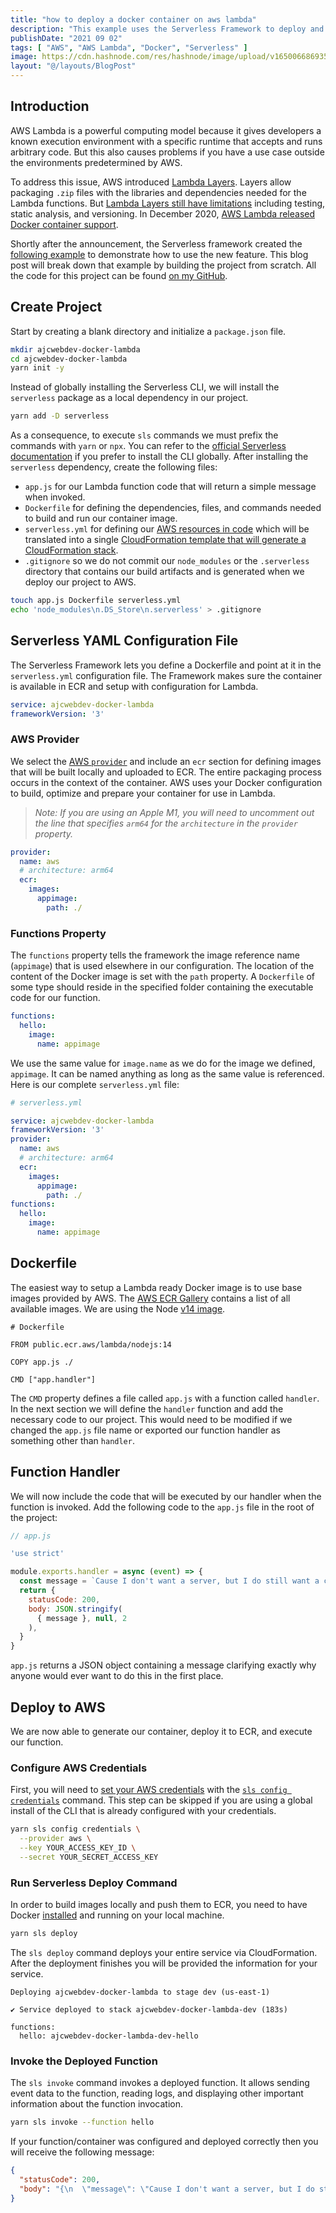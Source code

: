 ```yaml
---
title: "how to deploy a docker container on aws lambda"
description: "This example uses the Serverless Framework to deploy and query a Node.js server running in a Docker container on AWS Lambda."
publishDate: "2021 09 02"
tags: [ "AWS", "AWS Lambda", "Docker", "Serverless" ]
image: https://cdn.hashnode.com/res/hashnode/image/upload/v1650066869358/eu54NWisn.png
layout: "@/layouts/BlogPost"
---
```


## Introduction

AWS Lambda is a powerful computing model because it gives developers a known execution environment with a specific runtime that accepts and runs arbitrary code. But this also causes problems if you have a use case outside the environments predetermined by AWS.

To address this issue, AWS introduced [Lambda Layers](https://docs.aws.amazon.com/lambda/latest/dg/configuration-layers.html). Layers allow packaging `.zip` files with the libraries and dependencies needed for the Lambda functions. But [Lambda Layers still have limitations](https://lumigo.io/blog/lambda-layers-when-to-use-it/) including testing, static analysis, and versioning. In December 2020, [AWS Lambda released Docker container support](https://aws.amazon.com/blogs/aws/new-for-aws-lambda-container-image-support/).

Shortly after the announcement, the Serverless framework created the [following example](https://www.serverless.com/blog/container-support-for-lambda) to demonstrate how to use the new feature. This blog post will break down that example by building the project from scratch. All the code for this project can be found [on my GitHub](https://github.com/ajcwebdev/ajcwebdev-docker-lambda).

## Create Project

Start by creating a blank directory and initialize a `package.json` file.

```bash
mkdir ajcwebdev-docker-lambda
cd ajcwebdev-docker-lambda
yarn init -y
```

Instead of globally installing the Serverless CLI, we will install the `serverless` package as a local dependency in our project.

```bash
yarn add -D serverless
```

As a consequence, to execute `sls` commands we must prefix the commands with `yarn` or `npx`. You can refer to the [official Serverless documentation](https://www.serverless.com/framework/docs/getting-started) if you prefer to install the CLI globally. After installing the `serverless` dependency, create the following files:
* `app.js` for our Lambda function code that will return a simple message when invoked.
* `Dockerfile` for defining the dependencies, files, and commands needed to build and run our container image.
* `serverless.yml` for defining our [AWS resources in code](https://www.serverless.com/framework/docs/providers/aws/guide/services#serverlessyml) which will be translated into a single [CloudFormation template that will generate a CloudFormation stack](https://www.serverless.com/framework/docs/providers/aws/guide/resources).
* `.gitignore` so we do not commit our `node_modules` or the `.serverless` directory that contains our build artifacts and is generated when we deploy our project to AWS.

```bash
touch app.js Dockerfile serverless.yml
echo 'node_modules\n.DS_Store\n.serverless' > .gitignore
```

## Serverless YAML Configuration File

The Serverless Framework lets you define a Dockerfile and point at it in the `serverless.yml` configuration file. The Framework makes sure the container is available in ECR and setup with configuration for Lambda.

```yaml
service: ajcwebdev-docker-lambda
frameworkVersion: '3'
```

### AWS Provider

We select the [AWS `provider`](https://www.serverless.com/framework/docs/providers/aws) and include an `ecr` section for defining images that will be built locally and uploaded to ECR. The entire packaging process occurs in the context of the container. AWS uses your Docker configuration to build, optimize and prepare your container for use in Lambda.

> *Note: If you are using an Apple M1, you will need to uncomment out the line that specifies `arm64` for the `architecture` in the `provider` property.*

```yaml
provider:
  name: aws
  # architecture: arm64
  ecr:
    images:
      appimage:
        path: ./
```

### Functions Property

The `functions` property tells the framework the image reference name (`appimage`) that is used elsewhere in our configuration. The location of the content of the Docker image is set with the `path` property. A `Dockerfile` of some type should reside in the specified folder containing the executable code for our function.

```yaml
functions:
  hello:
    image:
      name: appimage
```

We use the same value for `image.name` as we do for the image we defined, `appimage`. It can be named anything as long as the same value is referenced. Here is our complete `serverless.yml` file:

```yaml
# serverless.yml

service: ajcwebdev-docker-lambda
frameworkVersion: '3'
provider:
  name: aws
  # architecture: arm64
  ecr:
    images:
      appimage:
        path: ./
functions:
  hello:
    image:
      name: appimage
```

## Dockerfile

The easiest way to setup a Lambda ready Docker image is to use base images provided by AWS. The [AWS ECR Gallery](https://gallery.ecr.aws/) contains a list of all available images. We are using the Node [v14 image](https://gallery.ecr.aws/lambda/nodejs).

```docker
# Dockerfile

FROM public.ecr.aws/lambda/nodejs:14

COPY app.js ./

CMD ["app.handler"]
```

The `CMD` property defines a file called `app.js` with a function called `handler`. In the next section we will define the `handler` function and add the necessary code to our project. This would need to be modified if we changed the `app.js` file name or exported our function handler as something other than `handler`.

## Function Handler

We will now include the code that will be executed by our handler when the function is invoked. Add the following code to the `app.js` file in the root of the project:

```js
// app.js

'use strict'

module.exports.handler = async (event) => {
  const message = `Cause I don't want a server, but I do still want a container`
  return {
    statusCode: 200,
    body: JSON.stringify(
      { message }, null, 2
    ),
  }
}
```

`app.js` returns a JSON object containing a message clarifying exactly why anyone would ever want to do this in the first place.

## Deploy to AWS

We are now able to generate our container, deploy it to ECR, and execute our function.

### Configure AWS Credentials

First, you will need to [set your AWS credentials](https://www.serverless.com/framework/docs/providers/aws/guide/credentials/#using-aws-access-keys) with the [`sls config credentials`](https://www.serverless.com/framework/docs/providers/aws/cli-reference/config-credentials) command. This step can be skipped if you are using a global install of the CLI that is already configured with your credentials.

```bash
yarn sls config credentials \
  --provider aws \
  --key YOUR_ACCESS_KEY_ID \
  --secret YOUR_SECRET_ACCESS_KEY
```

### Run Serverless Deploy Command

In order to build images locally and push them to ECR, you need to have Docker [installed](https://docs.docker.com/get-docker/) and running on your local machine.

```bash
yarn sls deploy
```

The `sls deploy` command deploys your entire service via CloudFormation. After the deployment finishes you will be provided the information for your service.

```
Deploying ajcwebdev-docker-lambda to stage dev (us-east-1)

✔ Service deployed to stack ajcwebdev-docker-lambda-dev (183s)

functions:
  hello: ajcwebdev-docker-lambda-dev-hello
```

### Invoke the Deployed Function

The `sls invoke` command invokes a deployed function. It allows sending event data to the function, reading logs, and displaying other important information about the function invocation.

```bash
yarn sls invoke --function hello
```

If your function/container was configured and deployed correctly then you will receive the following message:

```json
{
  "statusCode": 200,
  "body": "{\n  \"message\": \"Cause I don't want a server, but I do still want a container\"\n}"
}
```